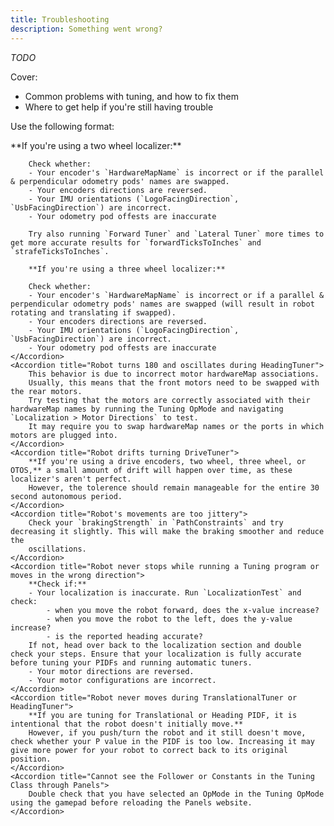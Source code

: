 ```yaml
---
title: Troubleshooting
description: Something went wrong?
---
```



*TODO*

Cover:
- Common problems with tuning, and how to fix them
- Where to get help if you're still having trouble

Use the following format:

<Accordions type="single">
    <Accordion title="Bad Localization">
        **If you're using a two wheel localizer:**
        
        Check whether: 
        - Your encoder's `HardwareMapName` is incorrect or if the parallel & perpendicular odometry pods' names are swapped.
        - Your encoders directions are reversed.
        - Your IMU orientations (`LogoFacingDirection`, `UsbFacingDirection`) are incorrect.
        - Your odometry pod offests are inaccurate

        Try also running `Forward Tuner` and `Lateral Tuner` more times to get more accurate results for `forwardTicksToInches` and `strafeTicksToInches`.
        
        **If you're using a three wheel localizer:**
        
        Check whether: 
        - Your encoder's `HardwareMapName` is incorrect or if a parallel & perpendicular odometry pods' names are swapped (will result in robot rotating and translating if swapped).
        - Your encoders directions are reversed.
        - Your IMU orientations (`LogoFacingDirection`, `UsbFacingDirection`) are incorrect.
        - Your odometry pod offests are inaccurate
    </Accordion>
    <Accordion title="Robot turns 180 and oscillates during HeadingTuner">
        This behavior is due to incorrect motor hardwareMap associations. 
        Usually, this means that the front motors need to be swapped with the rear motors.
        Try testing that the motors are correctly associated with their hardwareMap names by running the Tuning OpMode and navigating `Localization > Motor Directions` to test.
        It may require you to swap hardwareMap names or the ports in which motors are plugged into.
    </Accordion>
    <Accordion title="Robot drifts turning DriveTuner">
        **If you're using a drive encoders, two wheel, three wheel, or OTOS,** a small amount of drift will happen over time, as these localizer's aren't perfect. 
        However, the tolerence should remain manageable for the entire 30 second autonomous period.
    </Accordion>
    <Accordion title="Robot's movements are too jittery">
        Check your `brakingStrength` in `PathConstraints` and try decreasing it slightly. This will make the braking smoother and reduce the
        oscillations.
    </Accordion>
    <Accordion title="Robot never stops while running a Tuning program or moves in the wrong direction">
        **Check if:** 
        - Your localization is inaccurate. Run `LocalizationTest` and check: 
            - when you move the robot forward, does the x-value increase?
            - when you move the robot to the left, does the y-value increase?
            - is the reported heading accurate?
        If not, head over back to the localization section and double check your steps. Ensure that your localization is fully accurate before tuning your PIDFs and running automatic tuners. 
        - Your motor directions are reversed. 
        - Your motor configurations are incorrect.
    </Accordion>
    <Accordion title="Robot never moves during TranslationalTuner or HeadingTuner">
        **If you are tuning for Translational or Heading PIDF, it is intentional that the robot doesn't initially move.**
        However, if you push/turn the robot and it still doesn't move, check whether your P value in the PIDF is too low. Increasing it may give more power for your robot to correct back to its original position. 
    </Accordion>
    <Accordion title="Cannot see the Follower or Constants in the Tuning Class through Panels">
        Double check that you have selected an OpMode in the Tuning OpMode using the gamepad before reloading the Panels website.
    </Accordion>
</Accordions>